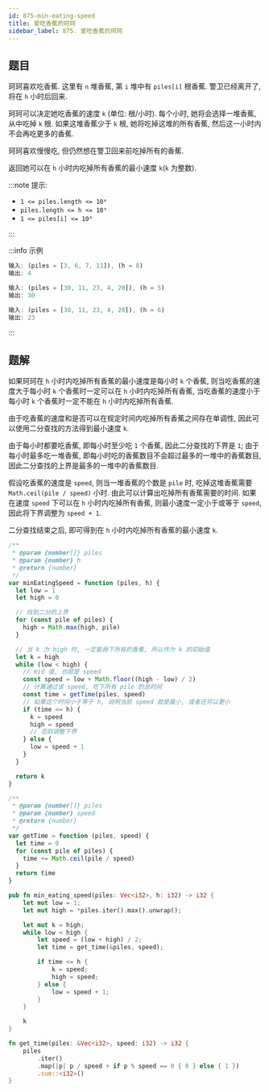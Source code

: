 ```yaml
---
id: 875-min-eating-speed
title: 爱吃香蕉的珂珂
sidebar_label: 875. 爱吃香蕉的珂珂
---
```


## 题目

珂珂喜欢吃香蕉. 这里有 `n` 堆香蕉, 第 `i` 堆中有 `piles[i]` 根香蕉. 警卫已经离开了, 将在 `h` 小时后回来.

珂珂可以决定她吃香蕉的速度 `k` (单位: 根/小时). 每个小时, 她将会选择一堆香蕉, 从中吃掉 `k` 根. 如果这堆香蕉少于 `k` 根, 她将吃掉这堆的所有香蕉, 然后这一小时内不会再吃更多的香蕉.

珂珂喜欢慢慢吃, 但仍然想在警卫回来前吃掉所有的香蕉.

返回她可以在 `h` 小时内吃掉所有香蕉的最小速度 `k`(`k` 为整数).

:::note 提示:

- `1 <= piles.length <= 10⁴`
- `piles.length <= h <= 10⁹`
- `1 <= piles[i] <= 10⁹`

:::

:::info 示例

```ts
输入: (piles = [3, 6, 7, 11]), (h = 8)
输出: 4
```

```ts
输入: (piles = [30, 11, 23, 4, 20]), (h = 5)
输出: 30
```

```ts
输入: (piles = [30, 11, 23, 4, 20]), (h = 6)
输出: 23
```

:::

## 题解

如果珂珂在 `h` 小时内吃掉所有香蕉的最小速度是每小时 `k` 个香蕉, 则当吃香蕉的速度大于每小时 `k` 个香蕉时一定可以在 `h` 小时内吃掉所有香蕉, 当吃香蕉的速度小于每小时 `k` 个香蕉时一定不能在 `h` 小时内吃掉所有香蕉.

由于吃香蕉的速度和是否可以在规定时间内吃掉所有香蕉之间存在单调性, 因此可以使用二分查找的方法得到最小速度 `k`.

由于每小时都要吃香蕉, 即每小时至少吃 `1` 个香蕉, 因此二分查找的下界是 `1`; 由于每小时最多吃一堆香蕉, 即每小时吃的香蕉数目不会超过最多的一堆中的香蕉数目, 因此二分查找的上界是最多的一堆中的香蕉数目.

假设吃香蕉的速度是 `speed`, 则当一堆香蕉的个数是 `pile` 时, 吃掉这堆香蕉需要 `Math.ceil(pile / speed)` 小时. 由此可以计算出吃掉所有香蕉需要的时间. 如果在速度 `speed` 下可以在 `h` 小时内吃掉所有香蕉, 则最小速度一定小于或等于 `speed`, 因此将下界调整为 `speed + 1`.

二分查找结束之后, 即可得到在 `h` 小时内吃掉所有香蕉的最小速度 `k`.


<Tabs>
  <TabItem value="JavaScript" label="JavaScript" default>

```ts
/**
 * @param {number[]} piles
 * @param {number} h
 * @return {number}
 */
var minEatingSpeed = function (piles, h) {
  let low = 1
  let high = 0

  // 找到二分的上界
  for (const pile of piles) {
    high = Math.max(high, pile)
  }

  // 当 k 为 high 时, 一定能吞下所有的香蕉, 所以作为 k 的初始值
  let k = high
  while (low < high) {
    // mid 值, 也就是 speed
    const speed = low + Math.floor((high - low) / 2)
    // 计算通过该 speed, 吃下所有 pile 的总时间
    const time = getTime(piles, speed)
    // 如果这个时间小于等于 h, 说明当前 speed 就是最小, 或者还可以更小
    if (time <= h) {
      k = speed
      high = speed
      // 否则调整下界
    } else {
      low = speed + 1
    }
  }

  return k
}

/**
 * @param {number[]} piles
 * @param {number} speed
 * @return {number}
 */
var getTime = function (piles, speed) {
  let time = 0
  for (const pile of piles) {
    time += Math.ceil(pile / speed)
  }
  return time
}
```

</TabItem>
<TabItem value="Rust" label="Rust">

```rust
pub fn min_eating_speed(piles: Vec<i32>, h: i32) -> i32 {
    let mut low = 1;
    let mut high = *piles.iter().max().unwrap();

    let mut k = high;
    while low < high {
        let speed = (low + high) / 2;
        let time = get_time(&piles, speed);

        if time <= h {
            k = speed;
            high = speed;
        } else {
            low = speed + 1;
        }
    }

    k
}

fn get_time(piles: &Vec<i32>, speed: i32) -> i32 {
    piles
        .iter()
        .map(|p| p / speed + if p % speed == 0 { 0 } else { 1 })
        .sum::<i32>()
}
```

</TabItem>
</Tabs>
